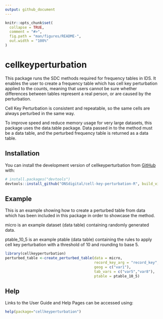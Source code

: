 ```yaml
---
output: github_document
---
```


<!-- README.md is generated from README.Rmd. Please edit that file -->

```r
knitr::opts_chunk$set(
  collapse = TRUE,
  comment = "#>",
  fig.path = "man/figures/README-",
  out.width = "100%"
)
```

# cellkeyperturbation

<!-- badges: start -->
<!-- badges: end -->

This package runs the SDC methods required for frequency tables in IDS. It enables the user to create a frequency table which has cell key perturbation applied to the counts, meaning that users cannot be sure whether differences between tables represent a real person, or are caused by the perturbation. 

Cell Key Perturbation is consistent and repeatable, so the same cells are always perturbed in the same way.

To improve speed and reduce memory usage for very large datasets, this package uses the data.table package. Data passed in to the method must be a data table, and the perturbed frequency table is returned as a data table.

## Installation

You can install the development version of cellkeyperturbation from [GitHub](https://github.com/) with:

``` r
# install.packages("devtools")
devtools::install_github("ONSdigital/cell-key-perturbation-R", build_vignettes = TRUE)
```

## Example

This is an example showing how to create a perturbed table from data which has been included in this package in order to showcase the method. 

micro is an example dataset (data table) containing randomly generated data.

ptable_10_5 is an example ptable (data table) containing the rules to apply cell key perturbation with a threshold of 10 and rounding to base 5.

```r
library(cellkeyperturbation)
perturbed_table <-create_perturbed_table(data = micro,
                                         record_key_arg = "record_key",
                                         geog = c("var1"),
                                         tab_vars = c("var5","var8"),
                                         ptable = ptable_10_5)
```

## Help

Links to the User Guide and Help Pages can be accessed using:

``` r
help(package="cellkeyperturbation")
```

